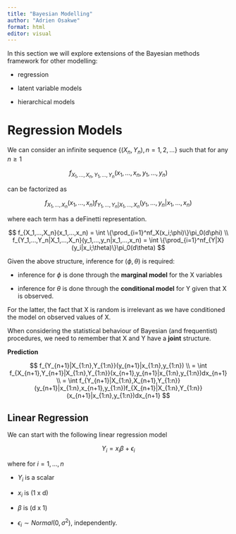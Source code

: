 ---
title: "Bayesian Modelling"
author: "Adrien Osakwe"
format: html
editor: visual
---

In this section we will explore extensions of the Bayesian methods framework for other modelling:

-   regression

-   latent variable models

-   hierarchical models

# Regression Models

We can consider an infinite sequence $\{ (X_n,Y_n), n = 1,2,…\}$ such that for any $n \geq 1$

$$
f_{X_1,...,X_n,Y_1,...,Y_n}(x_1,...,x_n,y_1,...,y_n)
$$

can be factorized as

$$
f_{X_1,...,X_n}(x_1,...,x_n)f_{Y_1,...,Y_n|X_1,...,X_n}(y_1,...,y_n|x_1,...,x_n)
$$

where each term has a deFinetti representation.

$$
f_{X_1,...,X_n}(x_1,...,x_n) = \int \{\prod_{i=1}^nf_X(x_i;\phi)\}\pi_0(d\phi) \\
f_{Y_1,...,Y_n|X_1,...,X_n}(y_1,...,y_n|x_1,...,x_n) = \int \{\prod_{i=1}^nf_{Y|X}(y_i|x_i;\theta)\}\pi_0(d\theta)
$$

Given the above structure, inference for $(\phi,\theta)$ is required:

-   inference for $\phi$ is done through the **marginal model** for the X variables

-   inference for $\theta$ is done through the **conditional model** for Y given that X is observed.

For the latter, the fact that X is random is irrelevant as we have conditioned the model on observed values of X.

When considering the statistical behaviour of Bayesian (and frequentist) procedures, we need to remember that X and Y have a **joint** structure.

**Prediction**

$$
f_{Y_{n+1}|X_{1:n},Y_{1:n}}(y_{n+1}|x_{1:n},y_{1:n}) \\
= \int f_{X_{n+1},Y_{n+1}|X_{1:n},Y_{1:n}}(x_{n+1},y_{n+1}|x_{1:n},y_{1:n})dx_{n+1} \\
= \int f_{Y_{n+1}|X_{1:n},X_{n+1},Y_{1:n}}(y_{n+1}|x_{1:n},x_{n+1},y_{1:n})f_{X_{n+1}|X_{1:n},Y_{1:n}}(x_{n+1}|x_{1:n},y_{1:n})dx_{n+1}
$$

## Linear Regression

We can start with the following linear regression model

$$
Y_i = x_i\beta + \epsilon_i
$$

where for $i = 1,…,n$

-   $Y_i$ is a scalar

-   $x_i$ is (1 x d)

-   $\beta$ is (d x 1)

-   $\epsilon_i \sim Normal(0,\sigma^2)$, independently.
